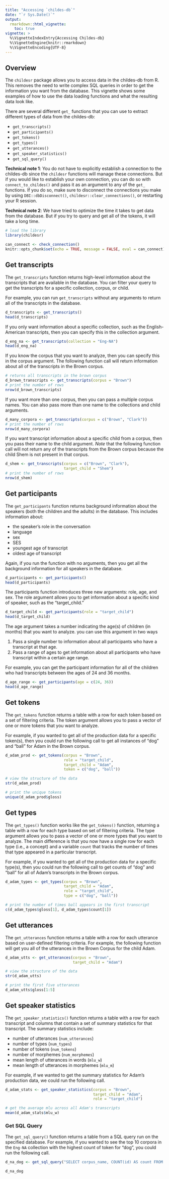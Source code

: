 ```yaml
---
title: "Accessing `childes-db`"
date: "`r Sys.Date()`"
output:
  rmarkdown::html_vignette:
    toc: true
vignette: >
  %\VignetteIndexEntry{Accessing Childes-db}
  %\VignetteEngine{knitr::rmarkdown}
  %\VignetteEncoding{UTF-8}
---
```


## Overview

The `childesr` package allows you to access data in the childes-db from R. This removes the need to write complex SQL queries in order to get the information you want from the database. This vignette shows some examples of how to use the data loading functions and what the resulting data look like.

There are several different `get_` functions that you can use to extract different types of data from the childes-db:

  * `get_transcripts()`
  * `get_participants()`
  * `get_tokens()`
  * `get_types()`
  * `get_utterances()`
  * `get_speaker_statistics()`
  * `get_sql_query()`

**Technical note 1**: You do not have to explicitly establish a connection to the childes-db since the `childesr` functions will manage these connections. But if you would like to establish your own connection, you can do so with `connect_to_childes()` and pass it as an argument to any of the `get_` functions. If you do so, make sure to disconnect the connections you make by using `DBI::dbDisconnect()`, `childesr::clear_connections()`, or restarting your R session.

**Technical note 2**: We have tried to optimize the time it takes to get data from the database. But if you try to query and get all of the tokens, it will take a long time.

```r
# load the library
library(childesr)
```

```r
can_connect <- check_connection()
knitr::opts_chunk$set(echo = TRUE, message = FALSE, eval = can_connect)
```

## Get transcripts

The `get_transcripts` function returns high-level information about the transcripts that are available in the database. You can filter your query to get the transcripts for a specific collection, corpus, or child.

For example, you can run `get_transcripts` without any arguments to return all of the transcripts in the database.

```r
d_transcripts <- get_transcripts()
head(d_transcripts)
```

If you only want information about a specific collection, such as the English-American transcripts, then you can specify this in the collection argument.

```r
d_eng_na <- get_transcripts(collection = "Eng-NA")
head(d_eng_na)
```

If you know the corpus that you want to analyze, then you can specify this in the corpus argument. The following function call will return information about all of the transcripts in the Brown corpus.

```r
# returns all transcripts in the brown corpus
d_brown_transcripts <- get_transcripts(corpus = "Brown")
# print the number of rows
nrow(d_brown_transcripts)
```

If you want more than one corpus, then you can pass a multiple corpus names. You can also pass more than one name to the collections and child arguments.

```r
d_many_corpora <- get_transcripts(corpus = c("Brown", "Clark"))
# print the number of rows
nrow(d_many_corpora)
```

If you want transcript information about a specific child from a corpus, then you pass their name to the child argument. *Note* that the following function call will not return any of the transcripts from the Brown corpus because the child Shem is not present in that corpus. 

```r
d_shem <- get_transcripts(corpus = c("Brown", "Clark"),
                          target_child = "Shem")
# print the number of rows
nrow(d_shem)
```

## Get participants

The `get_participants` function returns background information about the speakers (both the children and the adults) in the database. This includes information about:

  * the speaker's role in the conversation
  * language
  * sex
  * SES
  * youngest age of transcript
  * oldest age of transcript

Again, if you run the function with no arguments, then you get all the background information for all speakers in the database.

```r
d_participants <- get_participants()
head(d_participants)
```

The participants function introduces three new arguments: role, age, and sex. The role argument allows you to get information about a specific kind of speaker, such as the "target_child." 

```r
d_target_child <- get_participants(role = "target_child")
head(d_target_child)
```

The age argument takes a number indicating the age(s) of children (in months) that you want to analyze. you can use this argument in two ways 

  1. Pass a single number to information about all participants who have a transcript at that age. 
  2. Pass a range of ages to get information about all participants who have transcript within a
  certain age range. 

For example, you can get the participant information for all of the children who had transcripts between the ages of 24 and 36 months. 

```r
d_age_range <- get_participants(age = c(24, 36))
head(d_age_range)
```

## Get tokens

The `get_tokens` function returns a table with a row for each token based on a set of filtering criteria. The token argument allows you to pass a vector of one or more tokens that you want to analyze.

For example, if you wanted to get all of the production data for a specific token(s), then you could run the following call to get all instances of "dog" and "ball" for Adam in the Brown corpus. 

```r
d_adam_prod <- get_tokens(corpus = "Brown",
                          role = "target_child",
                          target_child = "Adam",
                          token = c("dog", "ball"))

# view the structure of the data
str(d_adam_prod)

# print the unique tokens
unique(d_adam_prod$gloss)
```  

## Get types

The `get_types()` function works like the `get_tokens()` function, returning a table with a row for each type based on set of filtering criteria. The type argument allows you to pass a vector of one or more types that you want to analyze. The main difference is that you now have a single row for each type (i.e., a concept) and a variable `count` that tracks the number of times that type appeared in a particular transcript. 

For example, if you wanted to get all of the production data for a specific type(s), then you could run the following call to get counts of "dog" and "ball" for all of Adam's transcripts in the Brown corpus. 

```r
d_adam_types <- get_types(corpus = "Brown",
                          target_child = "Adam",
                          role = "target_child",
                          type = c("dog", "ball"))

# print the number of times ball appears in the first transcript
c(d_adam_types$gloss[1], d_adam_types$count[1])
```

## Get utterances

The `get_utterances` function returns a table with a row for each utterance based on user-defined filtering criteria. For example, the following function will get you all of the utterances in the Brown Corpus for the child Adam. 

```r
d_adam_utts <- get_utterances(corpus = "Brown",
                              target_child = "Adam")

# view the structure of the data
str(d_adam_utts)

# print the first five utterances
d_adam_utts$gloss[1:5]
```

## Get speaker statistics

The `get_speaker_statistics()` function returns a table with a row for each transcript and columns that contain a set of summary statistics for that transcript. The summary statistics include: 

  * number of utterances (`num_utterances`) 
  * number of types (`num_types`)
  * number of tokens (`num_tokens`)
  * number of morphemes (`num_morphemes`)
  * mean length of utterances in words (`mlu_w`)
  * mean length of utterances in morphemes (`mlu_m`)

For example, if we wanted to get the summary statistics for Adam's production data, we could run the following call.

```r
d_adam_stats <- get_speaker_statistics(corpus = "Brown",
                                       target_child = "Adam",
                                       role = "target_child")

# get the average mlu across all Adam's transcripts
mean(d_adam_stats$mlu_w)
```

### Get SQL Query

The `get_sql_query()` function returns a table from a SQL query run on the specified database. For example, if you wanted to see the top 10 corpora in the `Eng-NA` collection with the highest count of token for "dog", you could run the following call.

```r
d_na_dog <- get_sql_query("SELECT corpus_name, COUNT(id) AS count FROM token WHERE collection_name = 'Eng-NA' AND gloss = 'dog' GROUP BY corpus_name")

d_na_dog
```

